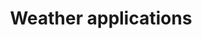 ---
title: "Weather applications"
description: "These are the applications that are related to weather in some way"
---